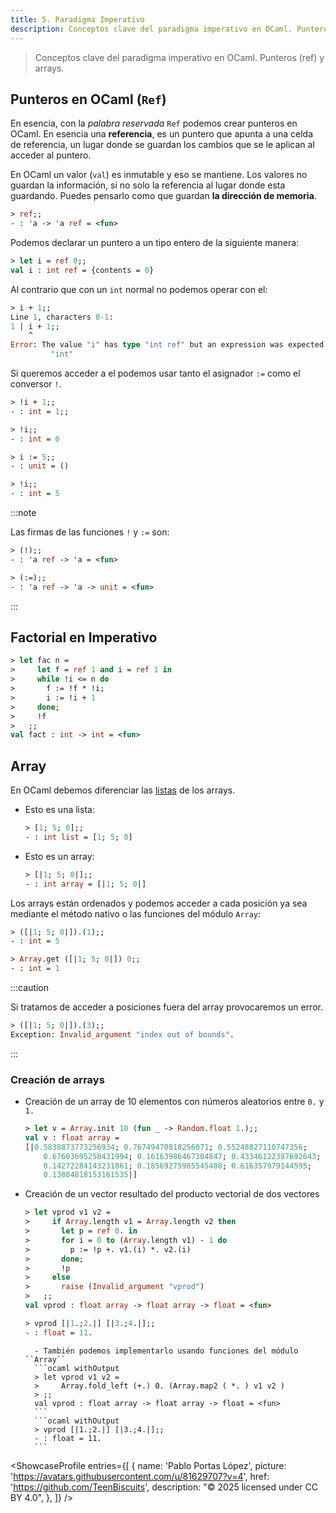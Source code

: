 ```yaml
---
title: 5. Paradigma Imperativo
description: Conceptos clave del paradigma imperativo en OCaml. Punteros (ref) y arrays.
---
```



<PrintButton/>

> Conceptos clave del paradigma imperativo en OCaml. Punteros (ref) y arrays.

## Punteros en OCaml (``Ref``)

En esencia, con la _palabra reservada_ ``Ref`` podemos crear punteros en OCaml. En esencia una **referencia**, es un puntero que apunta a una celda de referencia, un lugar donde se guardan los cambios que se le aplican al acceder al puntero.

En OCaml un valor (`val`) es inmutable y eso se mantiene. Los valores no guardan la información, si no solo la referencia al lugar donde esta guardando. Puedes pensarlo como que guardan **la dirección de memoria**.

```ocaml withOutput
> ref;;
- : 'a -> 'a ref = <fun>
```

Podemos declarar un puntero a un tipo entero de la siguiente manera:

```ocaml withOutput
> let i = ref 0;;
val i : int ref = {contents = 0}
```

Al contrario que con un `int` normal no podemos operar con el:

```ocaml withOutput
> i + 1;;
Line 1, characters 0-1:
1 | i + 1;;
    ^
Error: The value "i" has type "int ref" but an expression was expected of type
         "int"
```

Si queremos acceder a el podemos usar tanto el asignador `:=` como el conversor `!`.

```ocaml withOutput
> !i + 1;;
- : int = 1;;
```
```ocaml withOutput
> !i;;
- : int = 0
```
```ocaml withOutput
> i := 5;;
- : unit = ()
```
```ocaml withOutput
> !i;;
- : int = 5
```

:::note

Las firmas de las funciones `!` y `:=` son:

```ocaml withOutput
> (!);;
- : 'a ref -> 'a = <fun>
```
```ocaml withOutput
> (:=);; 
- : 'a ref -> 'a -> unit = <fun>
```

:::

## Factorial en Imperativo

```ocaml withOutput
> let fac n =
>     let f = ref 1 and i = ref 1 in
>     while !i <= n do
>       f := !f * !i;
>       i := !i + 1
>     done;
>     !f
>   ;;
val fact : int -> int = <fun>
```

## Array

En OCaml debemos diferenciar las [listas](/pepe/apuntes/2-listas_y_excepciones/) de los arrays.

- Esto es una lista: 
    ```ocaml withOutput
    > [1; 5; 0];;
    - : int list = [1; 5; 0]
    ```
- Esto es un array: 
    ```ocaml withOutput
    > [|1; 5; 0|];;
    - : int array = [|1; 5; 0|]
    ```

Los arrays están ordenados y podemos acceder a cada posición ya sea mediante el método nativo o las funciones del módulo `Array`:
```ocaml withOutput
> ([|1; 5; 0|]).(1);;
- : int = 5
```
```ocaml withOutput
> Array.get ([|1; 5; 0|]) 0;;
- : int = 1
```

:::caution

Si tratamos de acceder a posiciones fuera del array provocaremos un error.

```ocaml withOutput
> ([|1; 5; 0|]).(3);;
Exception: Invalid_argument "index out of bounds".
```

:::

### Creación de arrays

- Creación de un array de 10 elementos con números aleatorios entre ``0.`` y ``1.``
    ```ocaml withOutput
    > let v = Array.init 10 (fun _ -> Random.float 1.);;
    val v : float array =
    [|0.5838873773256934; 0.76749470818256071; 0.55248827110747356;
        0.67603695250431994; 0.16163986467304847; 0.43346122387692643;
        0.14272284143231861; 0.18569275985545408; 0.616357979144595;
        0.13804818153161535|]
    ```
- Creación de un vector resultado del producto vectorial de dos vectores
    ```ocaml withOutput
    > let vprod v1 v2 =
    >     if Array.length v1 = Array.length v2 then
    >       let p = ref 0. in
    >       for i = 0 to (Array.length v1) - 1 do
    >         p := !p +. v1.(i) *. v2.(i)
    >       done;
    >       !p
    >     else
    >       raise (Invalid_argument "vprod")
    >   ;;
    val vprod : float array -> float array -> float = <fun>
    ```
    ```ocaml withOutput
    > vprod [|1.;2.|] [|3.;4.|];;              
    - : float = 11.
    ```
        - También podemos implementarlo usando funciones del módulo ``Array``
        ```ocaml withOutput
        > let vprod v1 v2 =
        >     Array.fold_left (+.) 0. (Array.map2 ( *. ) v1 v2 )
        > ;;
        val vprod : float array -> float array -> float = <fun>
        ```
        ```ocaml withOutput
        > vprod [|1.;2.|] [|3.;4.|];;              
        - : float = 11.
        ```

<ShowcaseProfile
  entries={[
    {
      name: 'Pablo Portas López',
      picture: 'https://avatars.githubusercontent.com/u/81629707?v=4',
      href: 'https://github.com/TeenBiscuits',
      description:
        "© 2025 licensed under CC BY 4.0",
    },
  ]}
/>

